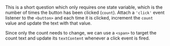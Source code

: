 
This is a short question which only requires one state variable, which is the number of times the button has been clicked (`count`). Attach a `'click'` event listener to the `<button>` and each time it is clicked, increment the `count` value and update the text with that value.

Since only the count needs to change, we can use a `<span>` to target the count text and update its `textContent` whenever a click event is fired.

<TestCases />

